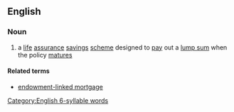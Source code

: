 ==English==

===Noun===
{{en-noun}}

# a [[life]] [[assurance]] [[savings]] [[scheme]] designed to [[pay]] out a [[lump sum]] when the policy [[mature]]s

====Related terms====
* [[endowment-linked mortgage]]

[[Category:English 6-syllable words]]